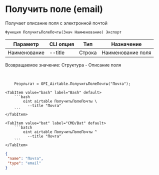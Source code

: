 ﻿---
sidebar_position: 8
---


# Получить поле (email)
 Получает описание поля с электронной почтой



`Функция ПолучитьПолеПочты(Знач Наименование) Экспорт`

  | Параметр | CLI опция | Тип | Назначение |
  |-|-|-|-|
  | Наименование | --title | Строка | Наименование поля |

  
  Возвращаемое значение:   Структура -  Описание поля

<br/>




```bsl title="Пример кода"
    Результат = OPI_Airtable.ПолучитьПолеПочты("Почта");
```
    

 <Tabs>
  
    <TabItem value="bash" label="Bash" default>
        ```bash
            oint airtable ПолучитьПолеПочты \
              --title "Почта"
        ```
    </TabItem>
  
    <TabItem value="bat" label="CMD/Bat" default>
        ```batch
            oint airtable ПолучитьПолеПочты ^
              --title "Почта"
        ```
    </TabItem>
</Tabs>


```json title="Результат"
{
 "name": "Почта",
 "type": "email"
}
```
